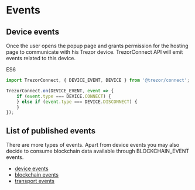 # Events

## Device events

Once the user opens the popup page and grants permission for the hosting page to communicate with his Trezor device. TrezorConnect API will emit events related to this device.

ES6

```javascript
import TrezorConnect, { DEVICE_EVENT, DEVICE } from '@trezor/connect';

TrezorConnect.on(DEVICE_EVENT, event => {
    if (event.type === DEVICE.CONNECT) {
    } else if (event.type === DEVICE.DISCONNECT) {
    }
});
```

## List of published events

There are more types of events. Apart from device events you may also decide to consume blockchain data available through BLOCKCHAIN_EVENT events.

-   [device events](https://github.com/trezor/trezor-suite/blob/develop/packages/connect/src/events/device.ts)
-   [blockchain events](https://github.com/trezor/trezor-suite/blob/develop/packages/connect/src/events/blockchain.ts)
-   [transport events](https://github.com/trezor/trezor-suite/blob/develop/packages/connect/src/events/transport.ts)
